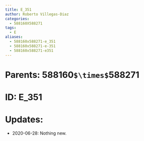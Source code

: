 ```yaml
---
title: E_351
author: Roberto Villegas-Diaz
categories:
  - 588160X588271
tags:
  - E
aliases:
  - 588160x588271-e_351
  - 588160x588271-e-351
  - 588160x588271-e351
---
```


# **Parents**: 588160`$\times$`588271
# **ID**: E_351
# **Updates**: 
 - 2020-06-28: Nothing new.
